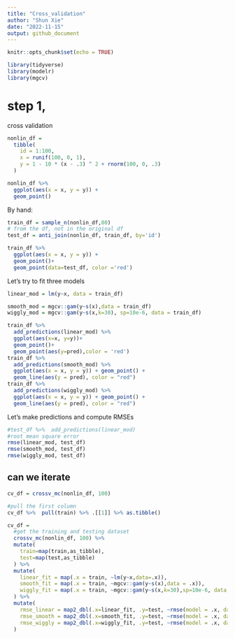 ```yaml
---
title: "Cross_validation"
author: "Shun Xie"
date: "2022-11-15"
output: github_document
---
```


```r
knitr::opts_chunk$set(echo = TRUE)
```


```r
library(tidyverse)
library(modelr)
library(mgcv)
```

# step 1,
cross validation

```r
nonlin_df = 
  tibble(
    id = 1:100,
    x = runif(100, 0, 1),
    y = 1 - 10 * (x - .3) ^ 2 + rnorm(100, 0, .3)
  )

nonlin_df %>% 
  ggplot(aes(x = x, y = y)) + 
  geom_point()
```
By hand: 

```r
train_df = sample_n(nonlin_df,80)
# from the df, not in the original df
test_df = anti_join(nonlin_df, train_df, by='id')
```

```r
train_df %>% 
  ggplot(aes(x = x, y = y)) + 
  geom_point()+
  geom_point(data=test_df, color ='red')
```
Let's try to fit three models
```r
linear_mod = lm(y~x, data = train_df)

smooth_mod = mgcv::gam(y~s(x),data = train_df)
wiggly_mod = mgcv::gam(y~s(x,k=30), sp=10e-6, data = train_df)

```


```r
train_df %>% 
  add_predictions(linear_mod) %>% 
  ggplot(aes(x=x, y=y))+
  geom_point()+
  geom_point(aes(y=pred),color = 'red')
train_df %>% 
  add_predictions(smooth_mod) %>% 
  ggplot(aes(x = x, y = y)) + geom_point() + 
  geom_line(aes(y = pred), color = "red")
train_df %>% 
  add_predictions(wiggly_mod) %>% 
  ggplot(aes(x = x, y = y)) + geom_point() + 
  geom_line(aes(y = pred), color = "red")
```

Let's make predictions and compute RMSEs

```r
#test_df %>%  add_predictions(linear_mod)
#root mean square error
rmse(linear_mod, test_df)
rmse(smooth_mod, test_df)
rmse(wiggly_mod, test_df)

```


## can we iterate
```r
cv_df = crossv_mc(nonlin_df, 100)

#pull the first column
cv_df %>%  pull(train) %>% .[[1]] %>% as.tibble()
```


```r
cv_df = 
  #get the training and testing dataset
  crossv_mc(nonlin_df, 100) %>% 
  mutate(
    train=map(train,as_tibble),
    test=map(test,as_tibble)
  ) %>% 
  mutate(
    linear_fit = map(.x = train, ~lm(y~x,data=.x)),
    smooth_fit = map(.x = train, ~mgcv::gam(y~s(x),data = .x)),
    wiggly_fit = map(.x = train, ~mgcv::gam(y~s(x,k=30),sp=10e-6, data = .x))
  ) %>% 
  mutate(
    rmse_linear = map2_dbl(.x=linear_fit, .y=test, ~rmse(model = .x, data = .y)),
    rmse_smooth = map2_dbl(.x=smooth_fit, .y=test, ~rmse(model = .x, data = .y)),
    rmse_wiggly = map2_dbl(.x=wiggly_fit, .y=test, ~rmse(model = .x, data = .y))
  )
  
```



